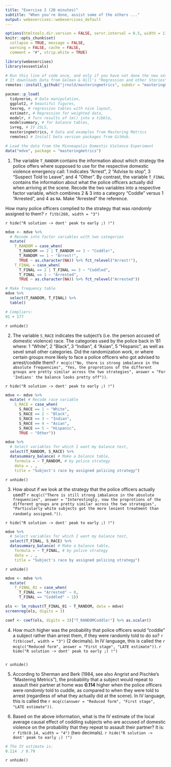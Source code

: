 ```yaml
---
title: "Exercise 2 (20 minutes)"
subtitle: "When you're done, assist some of the others ..."
output: webexercises::webexercises_default
---
```


```r
options(htmltools.dir.version = FALSE, servr.interval = 0.5, width = 115, digits = 2)
knitr::opts_chunk$set(
  collapse = TRUE, message = FALSE, 
  warning = FALSE, cache = FALSE,
  comment = "#", strip.white = TRUE)

library(webexercises)
library(essentials)
```

```r
# Run this line of code once, and only if you have not done the new setuop explained under "About".
# It downloads Data from Gelman & Hill's "Regression and other Stories"
remotes::install_github("jrnold/masteringmetrics", subdir = "masteringmetrics")
```

```r
pacman::p_load(
  tidyverse, # Data manipulation,
  ggplot2, # beautiful figures,
  texreg, # regression tables with nice layout,
  estimatr, # Regression for weighted data,
  modelr, # Turn results of lm() into a tibble,
  modelsummary, # for balance tables,
  ivreg, # IV 2SLS,
  masteringmetrics, # Data and examples from Mastering Metrics
  remotes) # Install beta version packages from GitHub.

# Load the data from the Minneapolis Domestic Violence Experiment
data("mdve", package = "masteringmetrics")
```

1. The variable `T_RANDOM` contains the information about which strategy the police offers where supposed to use for the respective domestic violence emergency call: 1 indicates "Arrest", 2 "Advise to stop", 3 "Suspect Told to Leave", and 4 "Other". By contrast, the variable `T_FINAL` contains the information about what the police officers actually did when arriving at the scene. Recode the two variables into a respective factor variable, which combines 2 & 3 into a category "Coddle" versus 1 "Arrested", and 4 as `NA`. Make "Arrested" the reference.

How many police officers complied to the strategy that was *randomly* assigned to them? `r fitb(268, width = "3")`

`r hide("R solution -> dont' peak to early ;) !")`
```r
mdve <- mdve %>%
  # Recode into factor variables with two categories
  mutate( 
    T_RANDOM = case_when(
      T_RANDOM == 2 | T_RANDOM == 3 ~ "Coddle!",
      T_RANDOM == 1 ~ "Arrest!",
      TRUE ~ as.character(NA)) %>% fct_relevel("Arrest!"),
    T_FINAL = case_when(
      T_FINAL == 2 | T_FINAL == 3 ~ "Coddled",
      T_FINAL == 1 ~ "Arrested",
      TRUE ~ as.character(NA)) %>% fct_relevel("Arrested"))

# Make frequency table
mdve %>%
  select(T_RANDOM, T_FINAL) %>%
  table()

# Compliers:
91 + 177
```
`r unhide()`

2. The variable `S_RACE` indicates the subject's (i.e. the person accused of domestic violence) race. The categories used by the police back in '81 where: 1 "White", 2 "Black", 3 "Indian", 4 "Asian", 5 "Hispanic", as well as sevel small other categories. Did the randomization work, or where certain groups more likely to face a police officers who got advised to arrest/coddle them? `r mcq(c("No, there is strong imbalance in the absolute frequencies", "Yes, the proprotions of the different groups are pretty similar across the two strategies", answer = "For 'Indians' the balance looks pretty off"))`.

`r hide("R solution -> dont' peak to early ;) !")`
```r
mdve <- mdve %>%
  mutate( # Recode race variable
    S_RACE = case_when(
      S_RACE == 1 ~ "White",
      S_RACE == 2 ~ "Black",
      S_RACE == 3 ~ "Indian",
      S_RACE == 4 ~ "Asian",
      S_RACE == 5 ~ "Hispanic",
      TRUE ~ "Other"))

mdve %>%
  # Select variables for which I want my balance test,
  select(T_RANDOM, S_RACE) %>%
  datasummary_balance( # Make a balance table,
    formula = ~ T_RANDOM, # by police strategy
    data = . ,
    title = "Subject's race by assigned policing strategy") 
```
`r unhide()`

3. How about if we look at the strategy that the police officers actually used? `r mcq(c("There is still strong imbalance in the absolute frequencies", answer = "Interestingly, now the proprotions of the different groups are pretty similar across the two strategies", "Particularly white subjects got the more lenient treatment than randomly assigned."))`.

`r hide("R solution -> dont' peak to early ;) !")`
```r
mdve %>%
  # Select variables for which I want my balance test,
  select(T_FINAL, S_RACE) %>%
  datasummary_balance( # Make a balance table,
    formula = ~ T_FINAL, # by police strategy
    data = . ,
    title = "Subject's race by assigned policing strategy") 
```
`r unhide()`

```r
mdve <- mdve %>%
  mutate(
    T_FINAL_01 = case_when(
      T_FINAL == "Arrested" ~ 0,
      T_FINAL == "Coddled" ~ 1))

ols <- lm_robust(T_FINAL_01 ~ T_RANDOM, data = mdve)
screenreg(ols, digits = 3)
```

```r
coef <- coef(ols, digits = 3)["T_RANDOMCoddle!"] %>% as.scalar()
```
4. How much higher was the probability that police officers would "coddle" a subject rather than arrest them, if they were randomly told to do so? `r fitb(coef, width = "3")` (2 decimals). In IV language, this is called the `r mcq(c("Reduced form", answer = "First stage", "LATE estimate"))`.
`r hide("R solution -> dont' peak to early ;) !")` 
```r
```
`r unhide()`

5. According to Sherman and Berk (1984, see also Angrist and Pischke's "Mastering Metrics"), the probability that a subject would repeat to assault their partner at home was **0.114** higher when the police officers were *randomly* told to cuddle, as compared to when they were told to arrest (regardless of what they actually did at the scene). In IV language, this is called the `r mcq(c(answer = "Reduced form", "First stage", "LATE estimate"))`.

6. Based on the above information, what is the IV estimate of the local average causal effect of coddling subjects who are accused of domestic violence on the probability that they repeat to assault their partner? It is: `r fitb(0.14, width = "4")` (two decimals).
`r hide("R solution -> dont' peak to early ;) !")`
```r
# The IV estimate is:
0.114  / 0.79
```
`r unhide()`